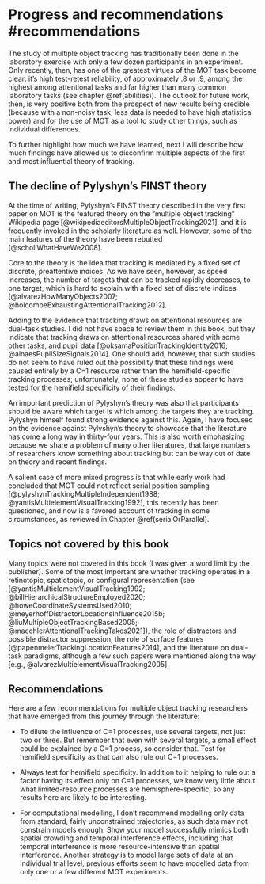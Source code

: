 # Progress and recommendations #recommendations

The study of multiple object tracking has traditionally been done in the laboratory exercise with only a few dozen participants in an experiment. Only recently, then, has one of the greatest virtues of the MOT task become clear: it's high test-retest reliability, of approximately .8 or .9, among the highest among attentional tasks and far higher than many common laboratory tasks (see chapter \@ref(abilities)). The outlook for future work, then, is very positive both from the prospect of new results being credible (because with a non-noisy task, less data is needed to have high statistical power) and for the use of MOT as a tool to study other things, such as individual differences.

To further highlight how much we have learned, next I will describe how much findings have allowed us to disconfirm multiple aspects of the first and most influential theory of tracking. 

<!--
Top misconceptions about MOT
* its capacity limit is around 4 items.(this has been used to argue that it has a similar capacity limit to visual working memory (Cowan, 2001).)
* "While the most intuitive model of multiple object tracking would involve storing the locations of targets in spatial memory, then moving attention in turn as quickly as possible to each target to update its location, this class of model is unable to account for MOT performance (Pylyshyn & Storm, 1988; Vul et al., 2009)"

Reading your paper also gave me an idea to have a Common Misconceptions section for the Cambridge Element.  One might be that the capacity limit on VWM and MOT coincide (what you refer to as "The most striking link between the two tasks is that they seem to have a similar capacity limit of around four items (Cowan, 2001)". I totally agree that it is striking and so it is natural to think it means something, but while I don't know much about VWM, the capacity limit for MOT is determined by the speeds, spatial proximities,and temporal frequencies used, so as you know the limit can be anything between zero and more than ten.  It is true that the speeds most often used yield a capacity limit of around four, but I haven't seen any argument for why the commonly used speeds/spatial proximities/temporal frequency combination is more special than the other possibilities. I guess one could argue that researchers set those parameters to resemble an intuition for what real-world tasks are like, but even if they got that right, I'm not sure the same is true for VWM setups, or what that would imply for underlying ability structures. It seems to me one would have to do some kind of ideal observer (really, ideal thinker) model with the same assumptions that can model both common VWM and common MOT tasks, and show that the same level of ability in fundamental processes underlying each would yield the same capacity limit of four in both cases.

Thus, while many potential athlete users may imagine that a test of attention tests how long they can pay attention, this is not likely to be the reason for differences among people on MOT performance. -->

## The decline of Pylyshyn's FINST theory

At the time of writing, Pylyshyn's FINST theory described in the very first paper on MOT is the featured theory on the "multiple object tracking" Wikipedia page [@wikipediaeditorsMultipleObjectTracking2021], and it is frequently invoked in the scholarly literature as well. However, some of the main features of the theory have been rebutted [@schollWhatHaveWe2008].

Core to the theory is the idea that tracking is mediated by a fixed set of discrete, preattentive indices. As we have seen, however, as speed increases, the number of targets that can be tracked rapidly decreases, to one target, which is hard to explain with a fixed set of discrete indices [@alvarezHowManyObjects2007; @holcombeExhaustingAttentionalTracking2012].

Adding to the evidence that tracking draws on attentional resources are dual-task studies. I did not have space to review them in this book, but they indicate that tracking draws on attentional resources shared with some other tasks, and pupil data  [@oksamaPositionTrackingIdentity2016; @alnaesPupilSizeSignals2014]. One should add, however, that such studies do not seem to have ruled out the possibility that these findings were caused entirely by a C=1 resource rather than the hemifield-specific tracking processes; unfortunately, none of these studies appear to have tested for the hemifield specificity of their findings.

An important prediction of Pylyshyn's theory was also that participants should be aware which target is which among the targets they are tracking. Pylyshyn himself found strong evidence against this. Again, I have focused on the evidence against Pylyshyn's theory to showcase that the literature has come a long way in thirty-four years. This is also worth emphasizing because we share a problem of many other literatures, that large numbers of researchers know something about tracking but can be way out of date on theory and recent findings.

<!--Although CDA findings suggest there is something tracking number of objects rather than resources expended @drewVogel @balabanObjectRepresentationsVisual2016, I don't know that it supports a limit on this -->

A salient case of more mixed progress is that while early work had concluded that MOT could not reflect serial position sampling [@pylyshynTrackingMultipleIndependent1988; @yantisMultielementVisualTracking1992], this recently has been questioned, and now is a favored account of tracking in some circumstances, as reviewed in Chapter \@ref(serialOrParallel).

## Topics not covered by this book

Many topics were not covered in this book (I was given a word limit by the publisher). Some of the most important are whether tracking operates in a retinotopic, spatiotopic, or configural representation (see [@yantisMultielementVisualTracking1992; @billHierarchicalStructureEmployed2020; @howeCoordinateSystemsUsed2010; @meyerhoffDistractorLocationsInfluence2015b; @liuMultipleObjectTrackingBased2005; @maechlerAttentionalTrackingTakes2021]), the role of distractors and possible distractor suppression, the role of surface features [@papenmeierTrackingLocationFeatures2014], and the literature on dual-task paradigms, although a few such papers were mentioned along the way [e.g., @alvarezMultielementVisualTracking2005].

<!--
## Dual-task OUT OF SCOPE

Another experiment indicates that trying to remember object identities can actually interfere with the ability to track [@fougnieDistinctCapacityLimits2006]. This is consistent with the possibility that position tracking and object feature updating rely on distinct mental capacities. MOT interfered with VWM a lot although not as much as VWM interfered with VWM

" though both search and MOT can be highly atten- tionally demanding, they may do so via demands on partially independent attentional subsystems. In particular, visual search may interfere dramati- cally with scene encoding because both processes rely heavily on the same underlying ventral identification-based form of attention. In contrast, MOT fails to interfere with scene encoding more than central executive tasks because MOT relies primarily on a different underlying type of visual attention, one that is dorsal and individuation based. This distinction may also help to explain why MOT and search interfere with each other so little (Alvarez et al. 2005): They may both be highly attention-demanding, yet they may draw on fundamentally different forms of attention. Similarly, this may help to explain why observers are relatively poor at encoding surface features of objects in MOT—including those of tracked targets (see, e.g., Bahrami 2003; Ko and Seiffert 2006; Scholl, Pylyshyn, and Franconeri 1999). "

The dual-task literature is very large. Can't review it all here

Alvarez, G.A., et al., Are mutielement visual tracking and visual search mutually exclusive? Journal of Experimental Psychology: Human Perception and Performance, 2005. 31(4): p. 643-667.

There seems to be an especially close link between MOT and subitizing
@trickAgeDifferencesEnumerating2003 observed that even very slow motion reduced
enumeration speed for stimuli containing 6–9 items, while
the enumeration of 1–4 items was not affected when items
were in motion. Similarly, @alstonSubitizationAttentionalEngagement2004
presented static and moving items, finding that faster and
more accurate enumeration occurred in the subitizing range
given the presence of moving items.

psilocybin seems to impair MOT but not visual working memory [@carterUsingPsilocybinInvestigate2005] 

Subitizing no bilateral advantage on accuracy, but that could be due to very high accuracy - when looking at response time, an advantage is found, although not clear it's as large as that for MOT @railoBilateralTwoitemAdvantage2014

"The results indicated that the number of items participants could subitize decreased by one for each item they tracked." @chesneyEvidenceSharedMechanism2011

 "concurrent performance of a MOT task and a VWM task still instilled substantial and load-dependent dual-task costs. " @fougnieDistinctCapacityLimits2006

@allenMultipletargetTrackingRole2006

object tracking in people with Williams Syndrome remains at the level of 4‐year‐olds, whereas the ability to remember multiple locations of static objects develops further. @ohearnDevelopmentalProfilesMultiple2010 

@howardVisualSpatialAttention2020 "for a purely spatial task, perceptual attention (TRACKING?) and working memory appear to recruit separate core capacity-limited processes."

@souzaContributionsVisualCentral2017 argued that VWM and MOT use different attentional resources." "Distracting visual attention, but not central attention, impaired MOT performance"
-->


## Recommendations

Here are a few recommendations for multiple object tracking researchers that have emerged from this journey through the literature:

* To dilute the influence of C=1 processes, use several targets, not just two or three. But remember that even with several targets, a small effect could be explained by a  C=1 process, so consider that. Test for hemifield specificity as that can also rule out C=1 processes.

* Always test for hemifield specificity. In addition to it helping to rule out a factor having its effect only on C=1 processes, we know very little about what limited-resource processes are hemisphere-specific, so any results here are likely to be interesting.

<!--The effect increases with retention interval, and may be a more cognitive mechanism, as it has been suggested that  Rep- resentational momentum occurs in memory for implied motion stimuli and  neither of which elicits pursuit eye movements.-->

* For computational modelling, I don't recommend modelling only data from standard, fairly unconstrained trajectories, as such data may not constrain models enough. Show your model successfully mimics both spatial crowding and temporal interference effects, including that temporal interference is more resource-intensive than spatial interference. Another strategy is to model large sets of data at an individual trial level; previous efforts seem to have modelled data from only one or a few different MOT experiments.

<!--Two strategies to improve the constraints on models present themselves. One is to fix the individual components of the models based on the results of experiments designed to isolate those component, such as the experiments by [@verstratenLimitsAttentiveTracking2000; @holcombeSplittingAttentionReduces2013; @roudaiaDifferentEffectsAging2017] for identifying temporal limits and that of @holcombeObjectTrackingAbsence2014 to identify the range of spatial crowding. Another strategy is to model much larger sets of data, at an individual trial level; previous efforts seem to have modelled data from at most two different MOT experiments.

Study change detection during motion.-->





